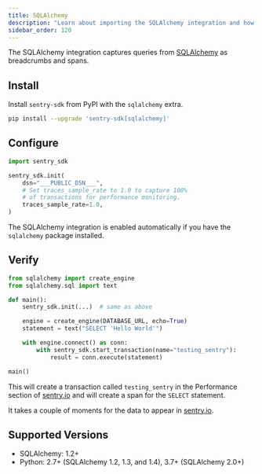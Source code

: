 ```yaml
---
title: SQLAlchemy
description: "Learn about importing the SQLAlchemy integration and how it captures queries from SQLAlchemy as breadcrumbs."
sidebar_order: 120
---
```


The SQLAlchemy integration captures queries from [SQLAlchemy](https://www.sqlalchemy.org/) as breadcrumbs and spans.

## Install

Install `sentry-sdk` from PyPI with the `sqlalchemy` extra.

```bash
pip install --upgrade 'sentry-sdk[sqlalchemy]'
```

## Configure

<SignInNote />

```python
import sentry_sdk

sentry_sdk.init(
    dsn="___PUBLIC_DSN___",
    # Set traces_sample_rate to 1.0 to capture 100%
    # of transactions for performance monitoring.
    traces_sample_rate=1.0,
)
```

The SQLAlchemy integration is enabled automatically if you have the `sqlalchemy` package installed.

## Verify

```python
from sqlalchemy import create_engine
from sqlalchemy.sql import text

def main():
    sentry_sdk.init(...)  # same as above

    engine = create_engine(DATABASE_URL, echo=True)
    statement = text("SELECT 'Hello World'")

    with engine.connect() as conn:
        with sentry_sdk.start_transaction(name="testing_sentry"):
            result = conn.execute(statement)

main()
```

This will create a transaction called `testing_sentry` in the Performance section of [sentry.io](https://sentry.io) and will create a span for the `SELECT` statement.

It takes a couple of moments for the data to appear in [sentry.io](https://sentry.io).

## Supported Versions

- SQLAlchemy: 1.2+
- Python: 2.7+ (SQLAlchemy 1.2, 1.3, and 1.4), 3.7+ (SQLAlchemy 2.0+)
